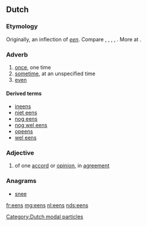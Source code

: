 ==Dutch==

===Etymology===
Originally, an inflection of ''[[een]]''. Compare {{etyl|ofs|-}} {{term|enes|lang=ofs}}, {{term|ens||once|lang=ofs}}, {{etyl|osx|-}} {{term|enes|ēnes|lang=osx}}, {{term|eines||once|tr={{etyl|gml|-}} {{term|einest|lang=gml}}, {{term|ens|ēns|lang=gml}}, {{term|ins|lang=gml}}|lang=osx}}, {{etyl|goh|-}} {{term|einest|einēst|once|tr={{etyl|gmh|-}} {{term|einest|lang=gmh}}, {{term|einst|lang=gmh}}|lang=goh}}. More at {{l|en|once}}.

===Adverb===
{{head|nl|adverb|cat2=indefinite adverbs}}

# [[once]], one time
# [[sometime]], at an unspecified time
# [[even]]

====Derived terms====
{{top4}}
* [[ineens]]
* [[niet eens]]
* [[nog eens]]
* [[nog wel eens]]
* [[opeens]]
* [[wel eens]]
{{bottom}}

===Adjective===
{{nl-adj|pred}}

# of one [[accord]] or [[opinion]], in [[agreement]]

===Anagrams===
* [[snee#Dutch|snee]]

[[Category:Dutch modal particles]]

[[fr:eens]]
[[mg:eens]]
[[nl:eens]]
[[nds:eens]]